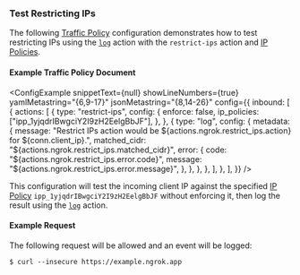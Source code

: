 
### Test Restricting IPs

The following [Traffic Policy](/docs/tls/traffic-policy/index.mdx)
configuration demonstrates how to test restricting IPs using the [`log`](/docs/tls/traffic-policy/actions/log/)
action with the `restrict-ips` action and [IP Policies](/docs/api/resources/ip-policies/).

#### Example Traffic Policy Document

<ConfigExample
	snippetText={null}
	showLineNumbers={true}
	yamlMetastring="{6,9-17}"
	jsonMetastring="{8,14-26}"
	config={{
		inbound: [
			{
				actions: [
					{
						type: "restrict-ips",
						config: {
							enforce: false,
							ip_policies: ["ipp_1yjqdrIBwgciY2I9zH2EelgBbJF"],
						},
					},
					{
						type: "log",
						config: {
							metadata: {
								message:
									"Restrict IPs action would be ${actions.ngrok.restrict_ips.action} for ${conn.client_ip}.",
								matched_cidr: "${actions.ngrok.restrict_ips.matched_cidr}",
								error: {
									code: "${actions.ngrok.restrict_ips.error.code}",
									message: "${actions.ngrok.restrict_ips.error.message}",
								},
							},
						},
					},
				],
			},
		],
	}}
/>

This configuration will test the incoming client IP against the specified
[IP Policy](/docs/api/resources/ip-policies/) `ipp_1yjqdrIBwgciY2I9zH2EelgBbJF`
without enforcing it, then log the result using the [`log`](/docs/tls/traffic-policy/actions/log/)
action.

#### Example Request

The following request will be allowed and an event will be logged:

```shell
$ curl --insecure https://example.ngrok.app
```
